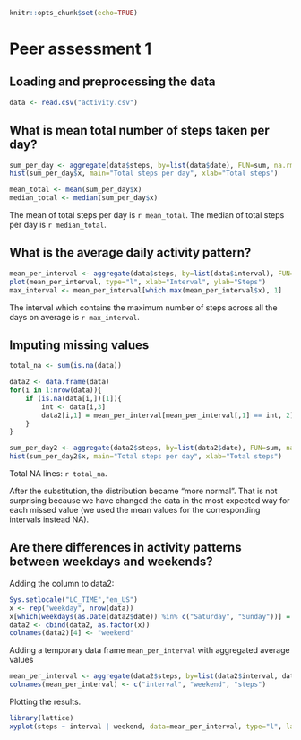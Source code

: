```r
knitr::opts_chunk$set(echo=TRUE)
```

Peer assessment 1
==============================

## Loading and preprocessing the data
```r
data <- read.csv("activity.csv")
```

## What is mean total number of steps taken per day?
```r
sum_per_day <- aggregate(data$steps, by=list(data$date), FUN=sum, na.rm=T)
hist(sum_per_day$x, main="Total steps per day", xlab="Total steps")
```

```r
mean_total <- mean(sum_per_day$x)
median_total <- median(sum_per_day$x)
```
The mean of total steps per day is `r mean_total`.
The median of total steps per day is `r median_total`.


## What is the average daily activity pattern?
```r
mean_per_interval <- aggregate(data$steps, by=list(data$interval), FUN=mean, na.rm=T)
plot(mean_per_interval, type="l", xlab="Interval", ylab="Steps")
max_interval <- mean_per_interval[which.max(mean_per_interval$x), 1]
```
The interval which contains the maximum number of steps across all the days on average is `r max_interval`.


## Imputing missing values
```r
total_na <- sum(is.na(data))

data2 <- data.frame(data)
for(i in 1:nrow(data)){
    if (is.na(data[i,])[1]){
        int <- data[i,3]
        data2[i,1] = mean_per_interval[mean_per_interval[,1] == int, 2]
    }
}

sum_per_day2 <- aggregate(data2$steps, by=list(data2$date), FUN=sum, na.rm=T)
hist(sum_per_day2$x, main="Total steps per day", xlab="Total steps")
```

Total NA lines: `r total_na`. 

After the substitution, the distribution became "more normal". That is not surprising because we have changed the data in the most expected way for each missed value (we used the mean values for the corresponding intervals instead NA).

## Are there differences in activity patterns between weekdays and weekends?
Adding the column to data2:
```r
Sys.setlocale("LC_TIME","en_US")
x <- rep("weekday", nrow(data))
x[which(weekdays(as.Date(data2$date)) %in% c("Saturday", "Sunday"))] = "weekend"
data2 <- cbind(data2, as.factor(x))
colnames(data2)[4] <- "weekend"
```

Adding a temporary data frame `mean_per_interval` with aggregated average values
```r
mean_per_interval <- aggregate(data2$steps, by=list(data2$interval, data2$weekend), FUN=mean, na.rm=T)
colnames(mean_per_interval) <- c("interval", "weekend", "steps")
```

Plotting the results.
```r
library(lattice)
xyplot(steps ~ interval | weekend, data=mean_per_interval, type="l", layout=c(1,2))
```